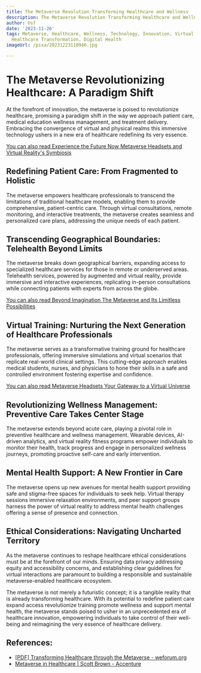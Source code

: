 ```yaml
---
title: The Metaverse Revolution Transforming Healthcare and Wellness
description: The Metaverse Revolution Transforming Healthcare and Wellness
author: Usf
date: '2023-11-26'
tags: Metaverse, Healthcare, Wellness, Technology, Innovation, Virtual Reality, Telehealth,
  Healthcare Transformation, Digital Health
imageUrl: /pixa/20231223110946.jpg

---
```

# The Metaverse Revolutionizing Healthcare: A Paradigm Shift

At the forefront of innovation, the metaverse is poised to revolutionize healthcare, promising a paradigm shift in the way we approach  patient care,  medical education wellness management, and treatment delivery. Embracing the convergence  of virtual and physical realms  this immersive technology  ushers  in a new era of healthcare redefining  its very essence.

[You can also read Experience the Future Now  Metaverse Headsets and Virtual Reality's Symbiosis](Experience%20the%20Future%20Now%20Metaverse%20Headsets%20and%20Virtual%20Reality%27s%20Symbiosis)


## Redefining Patient Care: From Fragmented to Holistic

The metaverse empowers healthcare professionals to transcend the  limitations of traditional healthcare models, enabling them to provide comprehensive, patient-centric care. Through virtual  consultations,  remote monitoring, and interactive treatments,  the metaverse creates seamless and personalized care plans, addressing the unique needs of each patient.

## Transcending Geographical Boundaries: Telehealth Beyond Limits

The  metaverse breaks down geographical barriers, expanding access to specialized healthcare services for those in remote  or  underserved areas. Telehealth services, powered by augmented and virtual reality, provide immersive and interactive experiences, replicating in-person consultations while connecting patients with experts from across the globe.

[You can also read Beyond Imagination  The Metaverse and Its Limitless Possibilities](Beyond%20Imagination%20The%20Metaverse%20and%20Its%20Limitless%20Possibilities)


## Virtual Training: Nurturing the Next  Generation of Healthcare Professionals

The metaverse serves as a transformative training ground for healthcare professionals, offering immersive simulations and virtual scenarios that replicate real-world clinical settings. This cutting-edge approach enables  medical students, nurses, and physicians to hone their  skills  in a safe and controlled  environment fostering expertise and confidence.

[You can also read Metaverse Headsets Your  Gateway to a Virtual Universe](Metaverse%20Headsets%20Your%20Gateway%20to%20a%20Virtual%20Universe)


## Revolutionizing  Wellness  Management:  Preventive Care Takes Center  Stage

The metaverse extends  beyond acute care, playing a pivotal role in preventive healthcare and wellness management. Wearable devices, AI-driven analytics,  and virtual reality fitness programs empower individuals to monitor their health,  track progress  and engage in personalized wellness journeys, promoting proactive self-care and early  intervention.

## Mental Health Support: A New Frontier in Care

The metaverse opens up new avenues for mental health support providing safe and stigma-free spaces  for individuals to seek help. Virtual therapy sessions immersive relaxation environments, and peer support groups  harness the power of virtual reality  to address  mental health challenges offering a  sense of presence and  connection.

## Ethical Considerations: Navigating Uncharted  Territory

As the metaverse continues to  reshape healthcare ethical considerations must  be at the forefront of our minds. Ensuring data privacy addressing  equity and accessibility concerns, and establishing clear guidelines for virtual interactions are paramount to building a responsible and sustainable metaverse-enabled healthcare ecosystem.

The metaverse is not merely a  futuristic  concept; it is a tangible reality that is already transforming  healthcare. With its potential to redefine patient care expand access revolutionize training promote wellness and support mental health, the metaverse stands poised to usher in an unprecedented era of healthcare  innovation, empowering individuals to take control of their well-being and reimagining the very essence of healthcare  delivery.

## References:
- [[PDF] Transforming Healthcare through the Metaverse - weforum.org](https://www3.weforum.org/docs/WEF_Transforming_Healthcare_2023.pdf)
- [Metaverse in Healthcare | Scott Brown - Accenture](https://www.accenture.com/us-en/blogs/insight-driven-health/healthcare-in-the-metaverse)
